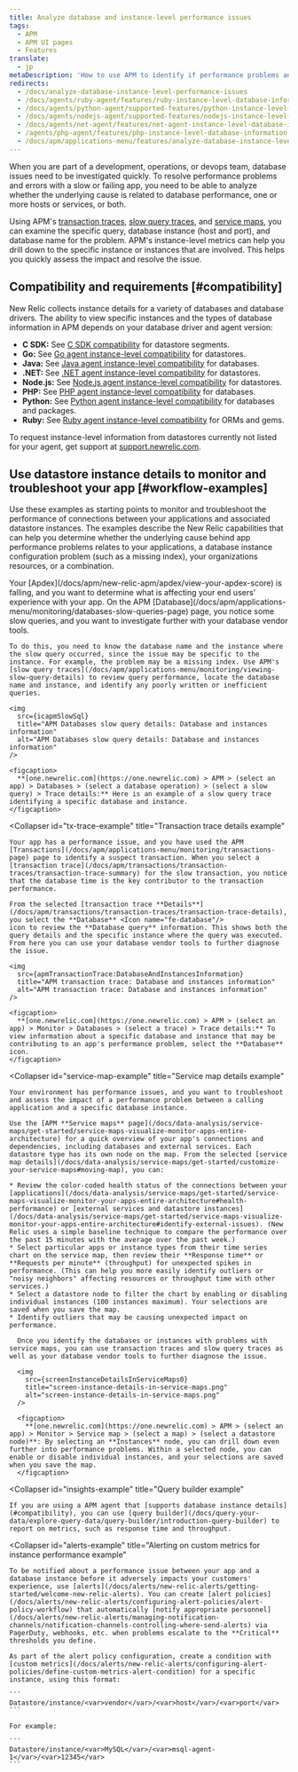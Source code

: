 ```yaml
---
title: Analyze database and instance-level performance issues
tags:
  - APM
  - APM UI pages
  - Features
translate:
  - jp
metaDescription: 'How to use APM to identify if performance problems and errors are due to database performance, one or more hosts/instances or services, or both.'
redirects:
  - /docs/analyze-database-instance-level-performance-issues
  - /docs/agents/ruby-agent/features/ruby-instance-level-database-information
  - /docs/agents/python-agent/supported-features/python-instance-level-database-information
  - /docs/agents/nodejs-agent/supported-features/nodejs-instance-level-database-information
  - /docs/agents/net-agent/features/net-agent-instance-level-database-information
  - /agents/php-agent/features/php-instance-level-database-information
  - /docs/apm/applications-menu/features/analyze-database-instance-level-performance-issues
---
```





When you are part of a development, operations, or devops team, database issues need to be investigated quickly. To resolve performance problems and errors with a slow or failing app, you need to be able to analyze whether the underlying cause is related to database performance, one or more hosts or services, or both.

Using APM's [transaction traces](/docs/apm/transactions/transaction-traces/transaction-traces), [slow query traces](/docs/apm/applications-menu/monitoring/viewing-slow-query-details), and [service maps](/docs/data-analysis/service-maps/get-started/service-maps-visualize-monitor-apps-entire-architecture), you can examine the specific query, database instance (host and port), and database name for the problem. APM's instance-level metrics can help you drill down to the specific instance or instances that are involved. This helps you quickly assess the impact and resolve the issue.

## Compatibility and requirements [#compatibility]

New Relic collects instance details for a variety of databases and database drivers. The ability to view specific instances and the types of database information in APM depends on your database driver and agent version:

* **C SDK:** See [C SDK compatibility](/docs/agents/c-sdk/instrumentation/instrument-your-app-c-sdk#datastore-segments) for datastore segments.
* **Go:** See [Go agent instance-level compatibility](/docs/agents/go-agent/get-started/go-agent-compatibility-requirements#datastores) for datastores.
* **Java:** See [Java agent instance-level compatibility](/docs/agents/java-agent/getting-started/compatibility-requirements-java-agent#instance-level-db) for databases.
* **.NET:** See [.NET agent instance-level compatibility](/docs/agents/net-agent/getting-started/compatibility-requirements-net-agent#instance-details) for datastores.
* **Node.js:** See [Node.js agent instance-level compatibility](/docs/agents/nodejs-agent/getting-started/compatibility-requirements-nodejs-agent#instance-details) for datastores.
* **PHP:** See [PHP agent instance-level compatibility](/docs/agents/php-agent/getting-started/php-agent-compatibility-requirements#instance-details) for databases.
* **Python:** See [Python agent instance-level compatibility](/docs/agents/python-agent/getting-started/instrumented-python-packages#instance-details) for databases and packages.
* **Ruby:** See [Ruby agent instance-level compatibility](/docs/agents/ruby-agent/getting-started/ruby-agent-requirements-supported-frameworks#instance_details) for ORMs and gems.

To request instance-level information from datastores currently not listed for your agent, get support at [support.newrelic.com](https://support.newrelic.com).

## Use datastore instance details to monitor and troubleshoot your app [#workflow-examples]

Use these examples as starting points to monitor and troubleshoot the performance of connections between your applications and associated datastore instances. The examples describe the New Relic capabilities that can help you determine whether the underlying cause behind app performance problems relates to your applications, a database instance configuration problem (such as a missing index), your organizations resources, or a combination.

<CollapserGroup>
  <Collapser
    id="slow-sql-example"
    title="Slow query trace details example"
  >
    Your [Apdex](/docs/apm/new-relic-apm/apdex/view-your-apdex-score) is falling, and you want to determine what is affecting your end users' experience with your app. On the APM [Database](/docs/apm/applications-menu/monitoring/databases-slow-queries-page) page, you notice some slow queries, and you want to investigate further with your database vendor tools.

    To do this, you need to know the database name and the instance where the slow query occurred, since the issue may be specific to the instance. For example, the problem may be a missing index. Use APM's [slow query traces](/docs/apm/applications-menu/monitoring/viewing-slow-query-details) to review query performance, locate the database name and instance, and identify any poorly written or inefficient queries.

    <img
      src={icapmSlowSql}
      title="APM Databases slow query details: Database and instances information"
      alt="APM Databases slow query details: Database and instances information"
    />

    <figcaption>
      **[one.newrelic.com](https://one.newrelic.com) > APM > (select an app) > Databases > (select a database operation) > (select a slow query) > Trace details:** Here is an example of a slow query trace identifying a specific database and instance.
    </figcaption>
  </Collapser>

  <Collapser
    id="tx-trace-example"
    title="Transaction trace details example"
  >
    Your app has a performance issue, and you have used the APM [Transactions](/docs/apm/applications-menu/monitoring/transactions-page) page to identify a suspect transaction. When you select a [transaction trace](/docs/apm/transactions/transaction-traces/transaction-trace-summary) for the slow transaction, you notice that the database time is the key contributor to the transaction performance.

    From the selected [transaction trace **Details**](/docs/apm/transactions/transaction-traces/transaction-trace-details), you select the **Database** <Icon name="fe-database"/>
    icon to review the **Database query** information. This shows both the query details and the specific instance where the query was executed. From here you can use your database vendor tools to further diagnose the issue.

    <img
      src={apmTransactionTrace:DatabaseAndInstancesInformation}
      title="APM transaction trace: Database and instances information"
      alt="APM transaction trace: Database and instances information"
    />

    <figcaption>
      **[one.newrelic.com](https://one.newrelic.com) > APM > (select an app) > Monitor > Databases > (select a trace) > Trace details:** To view information about a specific database and instance that may be contributing to an app's performance problem, select the **Database** icon.
    </figcaption>
  </Collapser>

  <Collapser
    id="service-map-example"
    title="Service map details example"
  >
    Your environment has performance issues, and you want to troubleshoot and assess the impact of a performance problem between a calling application and a specific database instance.

    Use the [APM **Service maps** page](/docs/data-analysis/service-maps/get-started/service-maps-visualize-monitor-apps-entire-architecture) for a quick overview of your app's connections and dependencies, including databases and external services. Each datastore type has its own node on the map. From the selected [service map details](/docs/data-analysis/service-maps/get-started/customize-your-service-maps#moving-map), you can:

    * Review the color-coded health status of the connections between your [applications](/docs/data-analysis/service-maps/get-started/service-maps-visualize-monitor-your-apps-entire-architecture#health-performance) or [external services and datastore instances](/docs/data-analysis/service-maps/get-started/service-maps-visualize-monitor-your-apps-entire-architecture#identify-external-issues). (New Relic uses a simple baseline technique to compare the performance over the past 15 minutes with the average over the past week.)
    * Select particular apps or instance types from their time series chart on the service map, then review their **Response time** or **Requests per minute** (throughput) for unexpected spikes in performance. (This can help you more easily identify outliers or "noisy neighbors" affecting resources or throughput time with other services.)
    * Select a datastore node to filter the chart by enabling or disabling individual instances (100 instances maximum). Your selections are saved when you save the map.
    * Identify outliers that may be causing unexpected impact on performance.

      Once you identify the databases or instances with problems with service maps, you can use transaction traces and slow query traces as well as your database vendor tools to further diagnose the issue.

      <img
        src={screenInstanceDetailsInServiceMaps0}
        title="screen-instance-details-in-service-maps.png"
        alt="screen-instance-details-in-service-maps.png"
      />

      <figcaption>
        **[one.newrelic.com](https://one.newrelic.com) > APM > (select an app) > Monitor > Service map > (select a map) > (select a datastore node)**: By selecting an **Instances** node, you can drill down even further into performance problems. Within a selected node, you can enable or disable individual instances, and your selections are saved when you save the map.
      </figcaption>
  </Collapser>

  <Collapser
    id="insights-example"
    title="Query builder example"
  >
    If you are using a APM agent that [supports database instance details](#compatibility), you can use [query builder](/docs/query-your-data/explore-query-data/query-builder/introduction-query-builder) to report on metrics, such as response time and throughput.
  </Collapser>

  <Collapser
    id="alerts-example"
    title="Alerting on custom metrics for instance performance example"
  >
    To be notified about a performance issue between your app and a database instance before it adversely impacts your customers' experience, use [alerts](/docs/alerts/new-relic-alerts/getting-started/welcome-new-relic-alerts). You can create [alert policies](/docs/alerts/new-relic-alerts/configuring-alert-policies/alert-policy-workflow) that automatically [notify appropriate personnel](/docs/alerts/new-relic-alerts/managing-notification-channels/notification-channels-controlling-where-send-alerts) via PagerDuty, webhooks, etc. when problems escalate to the **Critical** thresholds you define.

    As part of the alert policy configuration, create a condition with [custom metrics](/docs/alerts/new-relic-alerts/configuring-alert-policies/define-custom-metrics-alert-condition) for a specific instance, using this format:

    ```
    Datastore/instance/<var>vendor</var>/<var>host</var>/<var>port</var>
    ```

    For example:

    ```
    Datastore/instance/<var>MySQL</var>/<var>msql-agent-1</var>/<var>12345</var>
    ```
  </Collapser>
</CollapserGroup>
